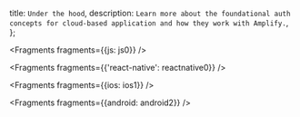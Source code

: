   title: `Under the hood`,
  description: `Learn more about the foundational auth concepts for cloud-based application and how they work with Amplify.`,
};


<Fragments fragments={{js: js0}} />


<Fragments fragments={{'react-native': reactnative0}} />


<Fragments fragments={{ios: ios1}} />


<Fragments fragments={{android: android2}} />
